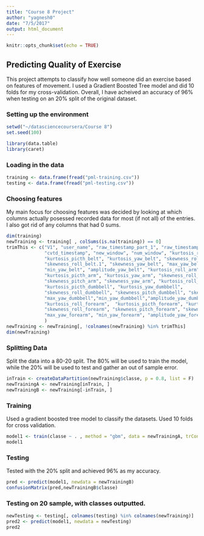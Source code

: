 ```yaml
---
title: "Course 8 Project"
author: "yagnesh0"
date: "7/5/2017"
output: html_document
---
```


```r
knitr::opts_chunk$set(echo = TRUE)
```

## Predicting Quality of Exercise 
This project attempts to classify how well someone did an exercise based on features of movement.
I used a Gradient Boosted Tree model and did 10 folds for my cross-validation. Overall, I have acheived an 
accuracy of 96% when testing on an 20% split of the original dataset. 

### Setting up the environment
```r
setwd("~/datasciencecoursera/Course 8")
set.seed(100)

library(data.table)
library(caret)
```

### Loading in the data
```r
training <- data.frame(fread("pml-training.csv"))
testing <- data.frame(fread("pml-testing.csv"))
```

### Choosing features
My main focus for choosing features was decided by looking at which columns actually posessed
recorded data for most (if not all) of the entries. I also got rid of any columns that had 
0 sums. 
```r
dim(training)
newTraining <- training[ , colSums(is.na(training)) == 0]
trimThis <- c("V1", "user_name", "raw_timestamp_part_1", "raw_timestamp_part_2",
              "cvtd_timestamp", "new_window", "num_window", "kurtosis_roll_belt",
              "kurtosis_picth_belt", "kurtosis_yaw_belt", "skewness_roll_belt",
              "skewness_roll_belt.1", "skewness_yaw_belt", "max_yaw_belt",
              "min_yaw_belt", "amplitude_yaw_belt", "kurtosis_roll_arm", 
              "kurtosis_picth_arm", "kurtosis_yaw_arm", "skewness_roll_arm",
              "skewness_pitch_arm", "skewness_yaw_arm", "kurtosis_roll_dumbbell",
              "kurtosis_picth_dumbbell", "kurtosis_yaw_dumbbell",
              "skewness_roll_dumbbell", "skewness_pitch_dumbbell", "skewness_yaw_dumbbell",
              "max_yaw_dumbbell","min_yaw_dumbbell","amplitude_yaw_dumbbell",
              "kurtosis_roll_forearm",  "kurtosis_picth_forearm", "kurtosis_yaw_forearm", 
              "skewness_roll_forearm", "skewness_pitch_forearm", "skewness_yaw_forearm",
              "max_yaw_forearm", "min_yaw_forearm", "amplitude_yaw_forearm"
              )
newTraining <- newTraining[, !colnames(newTraining) %in% trimThis]
dim(newTraining)
```

### Splitting Data
Split the data into a 80-20 split. The 80% will be used to train the model, while the
20% will be used to test and gather an out of sample error. 

```r
inTrain <- createDataPartition(newTraining$classe, p = 0.8, list = F)
newTrainingA <- newTraining[inTrain, ]
newTrainingB <- newTraining[-inTrain, ]
```

### Training
Used a gradient boosted tree model to classify the datasets. Used 10 folds for cross validation.
```r
model1 <- train(classe ~ . , method = "gbm", data = newTrainingA, trControl = trainControl(method = "cv"), verbose = F)
model1
```

### Testing
Tested with the 20% split and achieved 96% as my accuracy.
```r
pred <- predict(model1, newdata = newTrainingB)
confusionMatrix(pred,newTrainingB$classe)
```

### Testing on 20 sample, with classes outputted.
```r
newTesting <- testing[, colnames(testing) %in% colnames(newTraining)]
pred2 <- predict(model1, newdata = newTesting)
pred2
```

